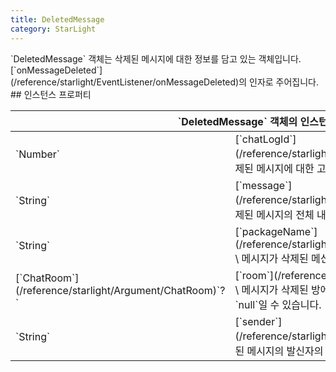 ```yaml
---
title: DeletedMessage
category: StarLight
---
```


<Section>
  `DeletedMessage` 객체는 삭제된 메시지에 대한 정보를 담고 있는 객체입니다. [`onMessageDeleted`](/reference/starlight/EventListener/onMessageDeleted)의 인자로 주어집니다.
</Section>
<Section>
  ## 인스턴스 프로퍼티

  <Table>
    <Thead>
      <Tr>
        <Th colSpan="2">`DeletedMessage` 객체의 인스턴스 프로퍼티</Th>
      </Tr>
    </Thead>
    <Tbody>
      <Tr>
        <Td><span>`Number`</span></Td>
        <Td>
          [`chatLogId`](/reference/starlight/Argument/DeletedMessage/chatLogId) \
          삭제된 메시지에 대한 고유 ID입니다.
        </Td>
      </Tr>
      <Tr>
        <Td><span>`String`</span></Td>
        <Td>
          [`message`](/reference/starlight/Argument/DeletedMessage/message) \
          삭제된 메시지의 전체 내용입니다.
        </Td>
      </Tr>
      <Tr>
        <Td><span>`String`</span></Td>
        <Td>
          [`packageName`](/reference/starlight/Argument/DeletedMessage/packageName) \
          메시지가 삭제된 메신저 앱의 패키지명입니다.
        </Td>
      </Tr>
      <Tr>
        <Td><span>[`ChatRoom`](/reference/starlight/Argument/ChatRoom)`?`</span></Td>
        <Td>
          [`room`](/reference/starlight/Argument/DeletedMessage/room) \
          메시지가 삭제된 방에 대한 `ChatRoom` 객체입니다. 해당 프로퍼티는 `null`일 수 있습니다.
        </Td>
      </Tr>
      <Tr>
        <Td><span>`String`</span></Td>
        <Td>
          [`sender`](/reference/starlight/Argument/DeletedMessage/sender) \
          삭제된 메시지의 발신자의 이름입니다.
        </Td>
      </Tr>
    </Tbody>
  </Table>
</Section>